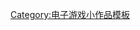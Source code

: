 {{asbox
| image     = Koei Tecmo Holdings logo 20090401.svg
| pix       = 32
| subject   = 
| qualifier = 与[[光荣特库摩]]有关
| category  = 光荣特库摩小作品
| tempsort  =  
| name      = Template:KoeiTecmo-stub
}}<noinclude>
[[Category:电子游戏小作品模板]]
</noinclude>
